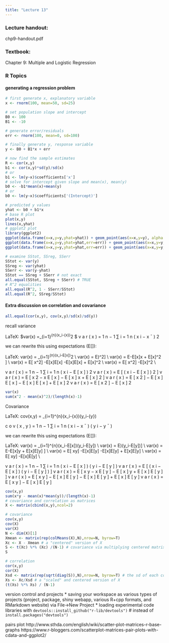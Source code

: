 ```yaml
---
title: "Lecture 13"
---
```



### Lecture handout: 
chp9-handout.pdf

### Textbook: 
Chapter 9: Multiple and Logistic Regression


### R Topics

#### generating a regression problem
```r
# first generate x, explanatory variable
x <- rnorm(100, mean=50, sd=25)

# set population slope and intercept
B0 <- 100
B1 <- -10

# generate error/residuals
err <- rnorm(100, mean=0, sd=100)

# finally generate y, response variable
y <- B0 + B1*x + err

# now find the sample estimates
R <- cor(x,y)
b1 <- cor(x,y)*sd(y)/sd(x)
# or
b1 <- lm(y~x)$coefficients['x']
# solve for intercept given slope and mean(x), mean(y)
b0 <- -b1*mean(x)+mean(y)
# or 
b0 <- lm(y~x)$coefficients['(Intercept)']

# predicted y values
yhat <- b0 + b1*x
# base R plot
plot(x,y)
lines(x,yhat)
# ggplot2 plot
library(ggplot2)
ggplot(data.frame(x=x,y=y,yhat=yhat)) + geom_point(aes(x=x,y=y), alpha = .2) + geom_line(aes(x=x,y=yhat))
ggplot(data.frame(x=x,y=y,yhat=yhat,err=err)) + geom_point(aes(x=x,y=y,alpha=abs(err))) + geom_line(aes(x=x,y=yhat))
ggplot(data.frame(x=x,y=y,yhat=yhat,err=err)) + geom_point(aes(x=x,y=y,alpha=abs(err))) + geom_line(aes(x=x,y=yhat)) + geom_segment(aes(x=x, y=y, xend=x, yend=yhat, alpha=abs(err) )) 

# examine SStot, SSreg, SSerr
SStot <- var(y)
SSreg <- var(yhat)
SSerr <- var(y-yhat)
SStot == SSreg + SSerr # not exact
all.equal(SStot, SSreg + SSerr) # TRUE
# R^2 equalities
all.equal(R^2, 1 - SSerr/SStot)
all.equal(R^2, SSreg/SStot)
```

#### Extra discussion on correlation and covariance
```r
all.equal(cor(x,y), cov(x,y)/sd(x)/sd(y))
```

recall variance 

LaTeX: $var\left(x\right) =\frac{1}{n-1}\sum_{i=1}^{n}(x_i-\bar{x})^2 $
v a r ( x ) = 1 n − 1 ∑ i = 1 n ( x i − x ¯ ) 2

we can rewrite this using expectations (E[]):

LaTeX: var\left(x\right) = \frac{1}{n-1}\sum_{i=1}^{n}(x_i-E[x])^2 \\
var\left(x\right) = E\left[(x_i-E[x])^2\right] \\
var\left(x\right) = E\left[ x^2 -xE[x] -E[x]x + E[x]^2 \right] \\
var\left(x\right) = E[ x^2] -E[x]E[x] -E[x]E[x] + E[x]^2 \\
 var\left(x\right) = E[ x^2] -E[x]^2  \\ 
 
v a r ( x ) = 1 n − 1 ∑ i = 1 n ( x i − E [ x ] ) 2 v a r ( x ) = E [ ( x i − E [ x ] ) 2 ] v a r ( x ) = E [ x 2 − x E [ x ] − E [ x ] x + E [ x ] 2 ] v a r ( x ) = E [ x 2 ] − E [ x ] E [ x ] − E [ x ] E [ x ] + E [ x ] 2 v a r ( x ) = E [ x 2 ] − E [ x ] 2
```r
var(x)
sum(x^2 - mean(x)^2)/(length(x)-1)
```
Covariance  

LaTeX: cov\left(x,y\right) = \frac{1}{n-1}\sum_{i=1}^{n}(x_i-\bar{x})(y_i-\bar{y}) 

c o v ( x , y ) = 1 n − 1 ∑ i = 1 n ( x i − x ¯ ) ( y i − y ¯ )

we can rewrite this using expectations (E[]):

LaTeX: var\left(x\right) = \frac{1}{n-1}\sum_{i=1}^{n}(x_i-E[x])(y_i-E[y]) \\
var\left(x\right) = E\left[(x_i-E[x])(y_i-E[y])\right] \\
var\left(x\right) = E\left[ xy -xE[y] -E[x]y + E[x]E[y] \right] \\
var\left(x\right) = E[ xy] -E[x]E[y] -E[x]E[y] + E[x]E[y] \\
 var\left(x\right) = E[ xy] -E[x]E[y]  \\ 
 
v a r ( x ) = 1 n − 1 ∑ i = 1 n ( x i − E [ x ] ) ( y i − E [ y ] ) v a r ( x ) = E [ ( x i − E [ x ] ) ( y i − E [ y ] ) ] v a r ( x ) = E [ x y − x E [ y ] − E [ x ] y + E [ x ] E [ y ] ] v a r ( x ) = E [ x y ] − E [ x ] E [ y ] − E [ x ] E [ y ] + E [ x ] E [ y ] v a r ( x ) = E [ x y ] − E [ x ] E [ y ]

```r
cov(x,y)
sum(x*y - mean(x)*mean(y))/(length(x)-1)
# covariance and correlation as matrices
X <- matrix(cbind(x,y),ncol=2)

# covariance
cov(x,y)
cov(X)
var(X)
N <- dim(X)[1]
Xmean <- matrix(rep(colMeans(X),N),nrow=N, byrow=T)
Xc <- X - Xmean # a "centered" version of X
S <- t(Xc) %*% (Xc) /(N-1) # covariance via multiplying centered matrix w/ itself
S

# correlation 
cor(x,y)
cor(X)
Xsd <- matrix(rep(sqrt(diag(S)),N),nrow=N, byrow=T) # the sd of each column of X repeated N times
Xs <- Xc/Xsd # a "scaled" and centered version of X
(t(Xs) %*% Xs) / (N-1)
```

version control and projects
* saving your workspace as various types of projects (project, package, shiny webapp, various R+cpp formats, and RMarkdown website) via File->New Project 
* loading experimental code libraries with
```devtools::install_github("r-lib/devtools")```
# instead of
```install.packages("devtools")```
 
pairs plot
http://www.sthda.com/english/wiki/scatter-plot-matrices-r-base-graphs 
https://www.r-bloggers.com/scatterplot-matrices-pair-plots-with-cdata-and-ggplot2/ 
